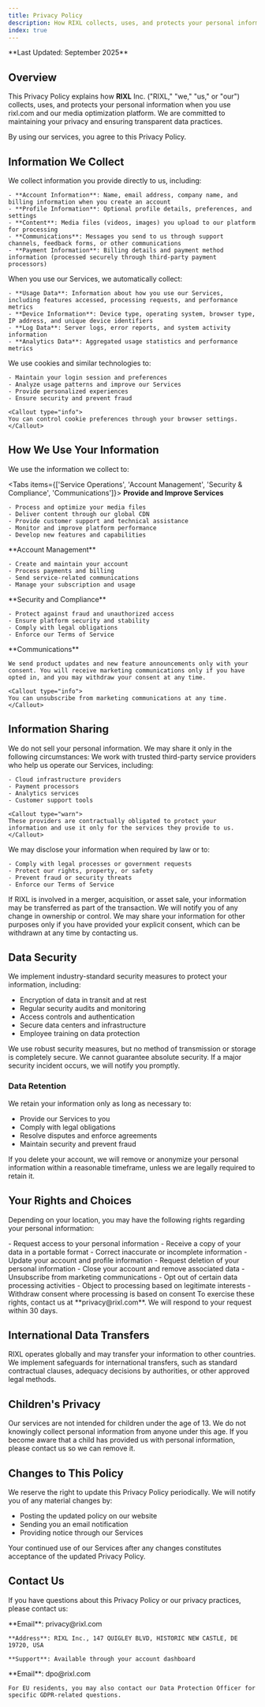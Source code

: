 ```yaml
---
title: Privacy Policy
description: How RIXL collects, uses, and protects your personal information when you use our media optimization platform and services.
index: true
---
```



<Callout type="info">
**Last Updated: September 2025**
</Callout>

## Overview

This Privacy Policy explains how **RIXL** Inc. ("RIXL," "we," "us," or "our") collects, uses, and protects your personal information when you use rixl.com and our media optimization platform. We are committed to maintaining your privacy and ensuring transparent data practices.

<Callout type="warn">
By using our services, you agree to this Privacy Policy.
</Callout>



## Information We Collect

<Cards>
  <Card title="Information You Provide" description="Data you directly share with us">
    We collect information you provide directly to us, including:

    - **Account Information**: Name, email address, company name, and billing information when you create an account
    - **Profile Information**: Optional profile details, preferences, and settings
    - **Content**: Media files (videos, images) you upload to our platform for processing
    - **Communications**: Messages you send to us through support channels, feedback forms, or other communications
    - **Payment Information**: Billing details and payment method information (processed securely through third-party payment processors)
  </Card>


  <Card title="Information We Collect Automatically" description="Data gathered during your use of our services">
    When you use our Services, we automatically collect:

    - **Usage Data**: Information about how you use our Services, including features accessed, processing requests, and performance metrics
    - **Device Information**: Device type, operating system, browser type, IP address, and unique device identifiers
    - **Log Data**: Server logs, error reports, and system activity information
    - **Analytics Data**: Aggregated usage statistics and performance metrics
  </Card>

  <Card title="Cookies and Tracking Technologies" description="Technologies that enhance your experience">
    We use cookies and similar technologies to:

    - Maintain your login session and preferences
    - Analyze usage patterns and improve our Services
    - Provide personalized experiences
    - Ensure security and prevent fraud

    <Callout type="info">
    You can control cookie preferences through your browser settings.
    </Callout>
  </Card>
</Cards>



## How We Use Your Information

We use the information we collect to:

<Tabs items={['Service Operations', 'Account Management', 'Security & Compliance', 'Communications']}>
  <Tab value="Service Operations">
    **Provide and Improve Services**

    - Process and optimize your media files
    - Deliver content through our global CDN
    - Provide customer support and technical assistance
    - Monitor and improve platform performance
    - Develop new features and capabilities
  </Tab>

  <Tab value="Account Management">
    **Account Management**

    - Create and maintain your account
    - Process payments and billing
    - Send service-related communications
    - Manage your subscription and usage
  </Tab>

  <Tab value="Security & Compliance">
    **Security and Compliance**

    - Protect against fraud and unauthorized access
    - Ensure platform security and stability
    - Comply with legal obligations
    - Enforce our Terms of Service
  </Tab>

  <Tab value="Communications">
    **Communications**

    We send product updates and new feature announcements only with your consent. You will receive marketing communications only if you have opted in, and you may withdraw your consent at any time.

    <Callout type="info">
    You can unsubscribe from marketing communications at any time.
    </Callout>
  </Tab>
</Tabs>



## Information Sharing

<Callout type="info">
We do not sell your personal information. We may share it only in the following circumstances:
</Callout>

<Cards>
  <Card title="Service Providers" description="Trusted partners who help operate our services">
    We work with trusted third-party service providers who help us operate our Services, including:

    - Cloud infrastructure providers
    - Payment processors
    - Analytics services
    - Customer support tools

    <Callout type="warn">
    These providers are contractually obligated to protect your information and use it only for the services they provide to us.
    </Callout>
  </Card>

  <Card title="Legal Requirements" description="When required by law or for protection">
    We may disclose your information when required by law or to:

    - Comply with legal processes or government requests
    - Protect our rights, property, or safety
    - Prevent fraud or security threats
    - Enforce our Terms of Service
  </Card>

  <Card title="Business Transfers" description="In case of corporate changes">
    If RIXL is involved in a merger, acquisition, or asset sale, your information may be transferred as part of the transaction. We will notify you of any change in ownership or control.
  </Card>

  <Card title="With Your Consent" description="Only when you explicitly agree">
    We may share your information for other purposes only if you have provided your explicit consent, which can be withdrawn at any time by contacting us.
  </Card>
</Cards>



## Data Security

We implement industry-standard security measures to protect your information, including:

- Encryption of data in transit and at rest
- Regular security audits and monitoring
- Access controls and authentication
- Secure data centers and infrastructure
- Employee training on data protection

<Callout type="warn">
We use robust security measures, but no method of transmission or storage is completely secure. We cannot guarantee absolute security. If a major security incident occurs, we will notify you promptly.
</Callout>

### Data Retention

We retain your information only as long as necessary to:

- Provide our Services to you
- Comply with legal obligations
- Resolve disputes and enforce agreements
- Maintain security and prevent fraud

<Callout type="info">
If you delete your account, we will remove or anonymize your personal information within a reasonable timeframe, unless we are legally required to retain it.
</Callout>



## Your Rights and Choices

Depending on your location, you may have the following rights regarding your personal information:

<Cards>
  <Card title="Access and Portability" description="Get your data">
    - Request access to your personal information
    - Receive a copy of your data in a portable format
  </Card>

  <Card title="Correction and Updates" description="Keep data accurate">
    - Correct inaccurate or incomplete information
    - Update your account and profile information
  </Card>

  <Card title="Deletion" description="Remove your data">
    - Request deletion of your personal information
    - Close your account and remove associated data
  </Card>

  <Card title="Opt-Out" description="Control communications">
    - Unsubscribe from marketing communications
    - Opt out of certain data processing activities
  </Card>

  <Card title="Data Processing Objections" description="Control how we use your data">
    - Object to processing based on legitimate interests
    - Withdraw consent where processing is based on consent
  </Card>
</Cards>

<Callout type="info">
To exercise these rights, contact us at **privacy@rixl.com**. We will respond to your request within 30 days.
</Callout>



## International Data Transfers

<Callout type="info">
RIXL operates globally and may transfer your information to other countries. We implement safeguards for international transfers, such as standard contractual clauses, adequacy decisions by authorities, or other approved legal methods.
</Callout>

## Children's Privacy

<Callout type="warn">
Our services are not intended for children under the age of 13. We do not knowingly collect personal information from anyone under this age. If you become aware that a child has provided us with personal information, please contact us so we can remove it.
</Callout>

## Changes to This Policy

We reserve the right to update this Privacy Policy periodically. We will notify you of any material changes by:

- Posting the updated policy on our website
- Sending you an email notification
- Providing notice through our Services

<Callout type="warn">
Your continued use of our Services after any changes constitutes acceptance of the updated Privacy Policy.
</Callout>

## Contact Us

If you have questions about this Privacy Policy or our privacy practices, please contact us:

<Cards>
  <Card title="General Privacy Questions" description="For privacy-related inquiries">
    **Email**: privacy@rixl.com

    **Address**: RIXL Inc., 147 QUIGLEY BLVD, HISTORIC NEW CASTLE, DE 19720, USA

    **Support**: Available through your account dashboard
  </Card>

  <Card title="EU Data Protection Officer" description="For EU residents">
    **Email**: dpo@rixl.com

    For EU residents, you may also contact our Data Protection Officer for specific GDPR-related questions.
  </Card>
</Cards>